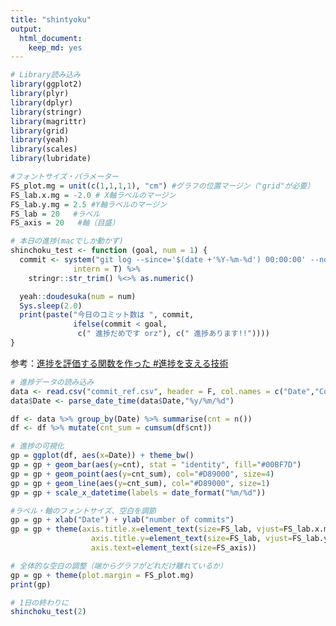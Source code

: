 ```yaml
---
title: "shintyoku"
output: 
  html_document: 
    keep_md: yes
---
```

```r
# Library読み込み
library(ggplot2)
library(plyr)
library(dplyr)
library(stringr)
library(magrittr)
library(grid)
library(yeah)
library(scales)
library(lubridate)
```

```r
#フォントサイズ・パラメーター
FS_plot.mg = unit(c(1,1,1,1), "cm") #グラフの位置マージン（"grid"が必要）
FS_lab.x.mg = -2.0 # X軸ラベルのマージン
FS_lab.y.mg = 2.5 #Y軸ラベルのマージン
FS_lab = 20   #ラベル
FS_axis = 20   #軸（目盛）
```

```r
# 本日の進捗(macでしか動かず)
shinchoku_test <- function (goal, num = 1) {
  commit <- system("git log --since='$(date +'%Y-%m-%d') 00:00:00' --no-merges --oneline | wc -l", 
              intern = T) %>%
    stringr::str_trim() %<>% as.numeric()

  yeah::doudesuka(num = num)
  Sys.sleep(2.0)
  print(paste("今日のコミット数は ", commit, 
              ifelse(commit < goal, 
               c(" 進捗だめです orz"), c(" 進捗あります!!"))))
}
```
参考：[進捗を評価する関数を作った #進捗を支える技術](http://qiita.com/uri/items/d470ba8d68bf9dabebd3)

```r
# 進捗データの読み込み
data <- read.csv("commit_ref.csv", header = F, col.names = c("Date","Commit_name"))
data$Date <- parse_date_time(data$Date,"%y/%m/%d")

df <- data %>% group_by(Date) %>% summarise(cnt = n())
df <- df %>% mutate(cnt_sum = cumsum(df$cnt))
```

```r
# 進捗の可視化
gp = ggplot(df, aes(x=Date)) + theme_bw()
gp = gp + geom_bar(aes(y=cnt), stat = "identity", fill="#00BF7D")
gp = gp + geom_point(aes(y=cnt_sum), col="#D89000", size=4)
gp = gp + geom_line(aes(y=cnt_sum), col="#D89000", size=1)
gp = gp + scale_x_datetime(labels = date_format("%m/%d"))

#ラベル・軸のフォントサイズ、空白を調節
gp = gp + xlab("Date") + ylab("number of commits")
gp = gp + theme(axis.title.x=element_text(size=FS_lab, vjust=FS_lab.x.mg, face="bold"),
                  axis.title.y=element_text(size=FS_lab, vjust=FS_lab.y.mg, face="bold"),
                  axis.text=element_text(size=FS_axis))

# 全体的な空白の調整（端からグラフがどれだけ離れているか）
gp = gp + theme(plot.margin = FS_plot.mg) 
print(gp)
```

```r
# 1日の終わりに
shinchoku_test(2)
```
